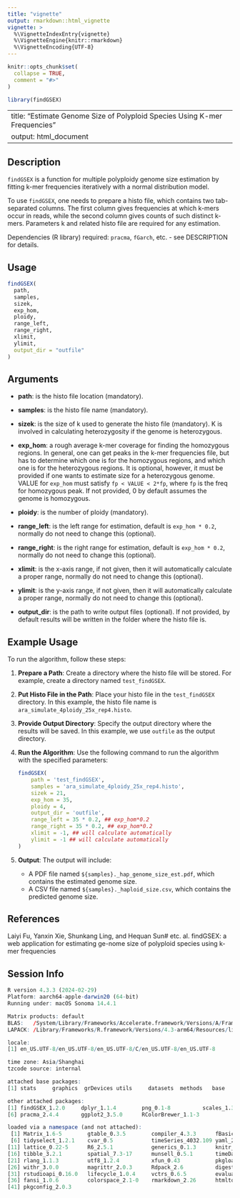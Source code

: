 ```yaml
---
title: "vignette"
output: rmarkdown::html_vignette
vignette: >
  %\VignetteIndexEntry{vignette}
  %\VignetteEngine{knitr::rmarkdown}
  %\VignetteEncoding{UTF-8}
---
```


```r
knitr::opts_chunk$set(
  collapse = TRUE,
  comment = "#>"
)
```

```r
library(findGSEX)
```
---
title: "Estimate Genome Size of Polyploid Species Using K-mer Frequencies"
output: html_document
---


## Description

`findGSEX` is a function for multiple polyploidy genome size estimation by fitting k-mer frequencies iteratively with a normal distribution model.

To use `findGSEX`, one needs to prepare a histo file, which contains two tab-separated columns. The first column gives frequencies at which k-mers occur in reads, while the second column gives counts of such distinct k-mers. Parameters k and related histo file are required for any estimation.

Dependencies (R library) required: `pracma`, `fGarch`, etc. - see DESCRIPTION for details.

## Usage

```r
findGSEX(
  path,
  samples,
  sizek,
  exp_hom,
  ploidy,
  range_left,
  range_right,
  xlimit,
  ylimit,
  output_dir = "outfile"
)
```

## Arguments

- **path**: is the histo file location (mandatory).

- **samples**: is the histo file name (mandatory).

- **sizek**: is the size of k used to generate the histo file (mandatory). K is involved in calculating heterozygosity if the genome is heterozygous.

- **exp_hom**: a rough average k-mer coverage for finding the homozygous regions. In general, one can get peaks in the k-mer frequencies file, but has to determine which one is for the homozygous regions, and which one is for the heterozygous regions. It is optional, however, it must be provided if one wants to estimate size for a heterozygous genome. VALUE for `exp_hom` must satisfy `fp < VALUE < 2*fp`, where `fp` is the freq for homozygous peak. If not provided, 0 by default assumes the genome is homozygous.

- **ploidy**: is the number of ploidy (mandatory).

- **range_left**: is the left range for estimation, default is `exp_hom * 0.2`, normally do not need to change this (optional).

- **range_right**: is the right range for estimation, default is `exp_hom * 0.2`, normally do not need to change this (optional).

- **xlimit**: is the x-axis range, if not given, then it will automatically calculate a proper range, normally do not need to change this (optional).

- **ylimit**: is the y-axis range, if not given, then it will automatically calculate a proper range, normally do not need to change this (optional).

- **output_dir**: is the path to write output files (optional). If not provided, by default results will be written in the folder where the histo file is.


## Example Usage

To run the algorithm, follow these steps:

1. **Prepare a Path**: Create a directory where the histo file will be stored. For example, create a directory named `test_findGSEX`.

2. **Put Histo File in the Path**: Place your histo file in the `test_findGSEX` directory. In this example, the histo file name is `ara_simulate_4ploidy_25x_rep4.histo`.

3. **Provide Output Directory**: Specify the output directory where the results will be saved. In this example, we use `outfile` as the output directory.

4. **Run the Algorithm**: Use the following command to run the algorithm with the specified parameters:

    ```r
    findGSEX(
        path = 'test_findGSEX',
        samples = 'ara_simulate_4ploidy_25x_rep4.histo',
        sizek = 21,
        exp_hom = 35,
        ploidy = 4,
        output_dir = 'outfile',
        range_left = 35 * 0.2, ## exp_hom*0.2
        range_right = 35 * 0.2, ## exp_hom*0.2
        xlimit = -1, ## will calculate automatically
        ylimit = -1 ## will calculate automatically
    )
    ```

5. **Output**: The output will include:
    - A PDF file named `${samples}._hap_genome_size_est.pdf`, which contains the estimated genome size.
    - A CSV file named `${samples}._haploid_size.csv`, which contains the predicted genome size.

## References

Laiyi Fu, Yanxin Xie, Shunkang Ling, and Hequan Sun# etc. al. findGSEX: a web application for estimating ge-nome size of polyploid species using k-mer frequencies

## Session Info

```r
R version 4.3.3 (2024-02-29)
Platform: aarch64-apple-darwin20 (64-bit)
Running under: macOS Sonoma 14.4.1

Matrix products: default
BLAS:   /System/Library/Frameworks/Accelerate.framework/Versions/A/Frameworks/vecLib.framework/Versions/A/libBLAS.dylib 
LAPACK: /Library/Frameworks/R.framework/Versions/4.3-arm64/Resources/lib/libRlapack.dylib;  LAPACK version 3.11.0

locale:
[1] en_US.UTF-8/en_US.UTF-8/en_US.UTF-8/C/en_US.UTF-8/en_US.UTF-8

time zone: Asia/Shanghai
tzcode source: internal

attached base packages:
[1] stats     graphics  grDevices utils     datasets  methods   base     

other attached packages:
[1] findGSEX_1.2.0     dplyr_1.1.4        png_0.1-8          scales_1.3.0       fGarch_4033.92    
[6] pracma_2.4.4       ggplot2_3.5.0      RColorBrewer_1.1-3

loaded via a namespace (and not attached):
 [1] Matrix_1.6-5        gtable_0.3.5        compiler_4.3.3      fBasics_4032.96     gbutils_0.5        
 [6] tidyselect_1.2.1    cvar_0.5            timeSeries_4032.109 yaml_2.3.8          fastmap_1.1.1      
[11] lattice_0.22-5      R6_2.5.1            generics_0.1.3      knitr_1.45          rbibutils_2.2.16   
[16] tibble_3.2.1        spatial_7.3-17      munsell_0.5.1       timeDate_4032.109   pillar_1.9.0       
[21] rlang_1.1.3         utf8_1.2.4          xfun_0.43           pkgload_1.3.4       cli_3.6.2          
[26] withr_3.0.0         magrittr_2.0.3      Rdpack_2.6          digest_0.6.35       grid_4.3.3         
[31] rstudioapi_0.16.0   lifecycle_1.0.4     vctrs_0.6.5         evaluate_0.23       glue_1.7.0         
[36] fansi_1.0.6         colorspace_2.1-0    rmarkdown_2.26      htmltools_0.5.8.1   tools_4.3.3        
[41] pkgconfig_2.0.3
```

